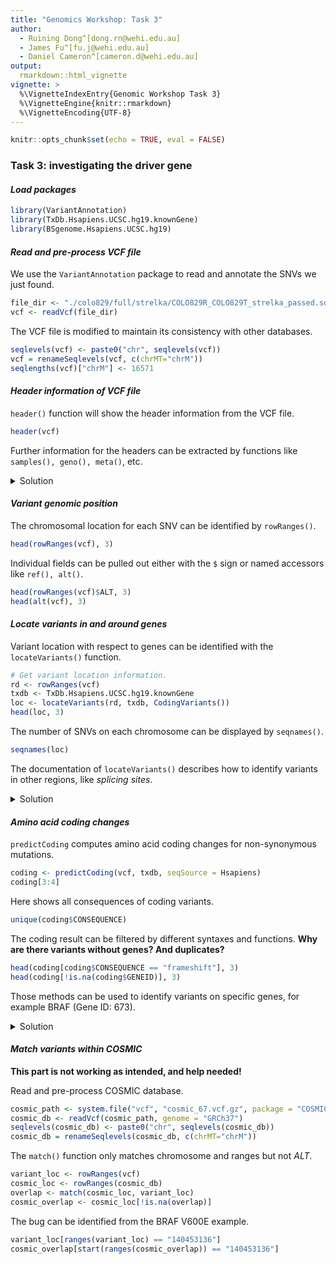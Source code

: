 ```yaml
---
title: "Genomics Workshop: Task 3"
author: 
  - Ruining Dong^[dong.rn@wehi.edu.au]
  - James Fu^[fu.j@wehi.edu.au]
  - Daniel Cameron^[cameron.d@wehi.edu.au]
output: 
  rmarkdown::html_vignette
vignette: >
  %\VignetteIndexEntry{Genomic Workshop Task 3}
  %\VignetteEngine{knitr::rmarkdown}
  %\VignetteEncoding{UTF-8}
---
```


```r
knitr::opts_chunk$set(echo = TRUE, eval = FALSE)
```

### Task 3: investigating the driver gene

#### *Load packages*

```r
library(VariantAnnotation)
library(TxDb.Hsapiens.UCSC.hg19.knownGene)
library(BSgenome.Hsapiens.UCSC.hg19)
```

#### *Read and pre-process VCF file*

We use the `VariantAnnotation` package to read and annotate the SNVs we just found.

```r
file_dir <- "./colo829/full/strelka/COLO829R_COLO829T_strelka_passed.somatic.merged.vcf"
vcf <- readVcf(file_dir)
```

The VCF file is modified to maintain its consistency with other databases.

```r
seqlevels(vcf) <- paste0("chr", seqlevels(vcf))
vcf = renameSeqlevels(vcf, c(chrMT="chrM"))
seqlengths(vcf)["chrM"] <- 16571
```

#### *Header information of VCF file*

`header()` function will show the header information from the VCF file.

```r
header(vcf)
```

Further information for the headers can be extracted by functions like `samples(), geno(), meta()`, etc.

<details>
<summary>Solution</summary>
<ul>
<li>This will fail.</li>
```r
samples(vcf)
```
<li>These will work.</li>
```r
samples(header(vcf))
```
<li>**Worth mentioning? Explanation?**</li>
```r
geno(vcf)
head(geno(header(vcf)), 3)
```
</ul>
</details>

#### *Variant genomic position*

The chromosomal location for each SNV can be identified by `rowRanges()`.

```r
head(rowRanges(vcf), 3)
```

Individual fields can be pulled out either with the `$` sign or named accessors like `ref(), alt()`.

```r
head(rowRanges(vcf)$ALT, 3)
head(alt(vcf), 3)
```

#### *Locate variants in and around genes*

Variant location with respect to genes can be identified with the `locateVariants()` function.

```r
# Get variant location information.
rd <- rowRanges(vcf)
txdb <- TxDb.Hsapiens.UCSC.hg19.knownGene
loc <- locateVariants(rd, txdb, CodingVariants())
head(loc, 3)
```

The number of SNVs on each chromosome can be displayed by `seqnames()`.

```r
seqnames(loc)
```

The documentation of `locateVariants()` describes how to identify variants in other regions, like *splicing sites*.

<details>
<summary>Solution</summary>
<ul>
<li>Check the documentation of `locateVariants()`.</li>
```r
?locateVariants
```
<li>
Following functions are used to identify variants in distinct gene regions:

| Function             | Description                                                           |
|----------------------|-----------------------------------------------------------------------|
| CodingVariants()     | Falls within a coding region                                          |
| IntronVariants()     | Falls within an intron region                                         |
| FiveUTRVariants()    | Falls within a 5' untranslated region                                 |
| ThreeUTRVariants()   | Falls within a 3' untranslated region                                 |
| IntergenicVariants() | Does not fall within a transcript associated with a gene              |
| SpliceSiteVariants() | Overlaps any portion of the first 2 or last 2 nucleotide of an intron |
| PromoterVariants()   | Falls within a promoter region of a transcript                        |
| AllVariants()        | All regions                                                           |
</li>
```r
loc_splice <- locateVariants(rd, txdb, SpliceSiteVariants())
head(loc_splice, 3)
seqnames(loc_splice)
```
</ul>
</details>

#### *Amino acid coding changes*

`predictCoding` computes amino acid coding changes for non-synonymous mutations.

```r
coding <- predictCoding(vcf, txdb, seqSource = Hsapiens)
coding[3:4]
```

Here shows all consequences of coding variants.

```r
unique(coding$CONSEQUENCE)
```

The coding result can be filtered by different syntaxes and functions. 
**Why are there variants without genes? And duplicates?**

```r
head(coding[coding$CONSEQUENCE == "frameshift"], 3)
head(coding[!is.na(coding$GENEID)], 3)
```

Those methods can be used to identify variants on specific genes, for example BRAF (Gene ID: 673).

<details>
<summary>Solution</summary>
<ul>
<li>You can't filter on column with NA values.</li>
```r
coding[coding$GENEID == "673"]
```
<li>Instead, you should filter out the NA values first.</li>
```r
gene_coding <- coding[!is.na(coding$GENEID)]
gene_coding[gene_coding$GENEID == "673"]
```
<li>You can further investigate this variant on external databases like [COSMIC](https://cancer.sanger.ac.uk/cosmic/mutation/overview?id=170110762).</li>

</ul>
</details>

#### *Match variants within COSMIC*

**This part is not working as intended, and help needed!**

Read and pre-process COSMIC database.

```r
cosmic_path <- system.file("vcf", "cosmic_67.vcf.gz", package = "COSMIC.67")
cosmic_db <- readVcf(cosmic_path, genome = "GRCh37")
seqlevels(cosmic_db) <- paste0("chr", seqlevels(cosmic_db))
cosmic_db = renameSeqlevels(cosmic_db, c(chrMT="chrM"))
```

The `match()` function only matches chromosome and ranges but not *ALT*.

```r
variant_loc <- rowRanges(vcf)
cosmic_loc <- rowRanges(cosmic_db)
overlap <- match(cosmic_loc, variant_loc)
cosmic_overlap <- cosmic_loc[!is.na(overlap)]
```

The bug can be identified from the BRAF V600E example.

```r
variant_loc[ranges(variant_loc) == "140453136"]
cosmic_overlap[start(ranges(cosmic_overlap)) == "140453136"]
```
